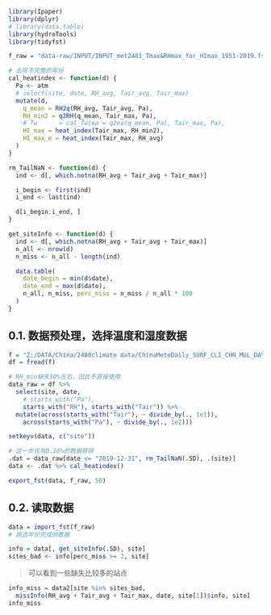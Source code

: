 ```r
library(Ipaper)
library(dplyr)
# library(data.table)
library(hydroTools)
library(tidyfst)

f_raw = "data-raw/INPUT/INPUT_met2481_Tmax&RHmax_for_HImax_1951-2019.fst"
```

```r
# 去除不完整的年份
cal_heatindex <- function(d) {
  Pa <- atm
  # select(site, date, RH_avg, Tair_avg, Tair_max)
  mutate(d,
    q_mean = RH2q(RH_avg, Tair_avg, Pa),
    RH_min2 = q2RH(q_mean, Tair_max, Pa),
    # Tw      = cal_Tw(ea = q2ea(q_mean, Pa), Tair_max, Pa),
    HI_max = heat_index(Tair_max, RH_min2),
    HI_max_e = heat_index(Tair_max, RH_avg)
  )
}

rm_TailNaN <- function(d) {
  ind <- d[, which.notna(RH_avg + Tair_avg + Tair_max)]

  i_begin <- first(ind)
  i_end <- last(ind)

  d[i_begin:i_end, ]
}

get_siteInfo <- function(d) {
  ind <- d[, which.notna(RH_avg + Tair_avg + Tair_max)]
  n_all <- nrow(d)
  n_miss <- n_all - length(ind)

  data.table(
    date_begin = min(d$date),
    date_end = max(d$date),
    n_all, n_miss, perc_miss = n_miss / n_all * 100
  )
}
```

## 0.1. 数据预处理，选择温度和湿度数据

```r
f = "Z:/DATA/China/2400climate data/ChinaMeteDaily_SURF_CLI_CHN_MUL_DAY_[195101,202003]_processed.csv"
df = fread(f)
```

```r
# RH_min缺失30%左右，因此不直接使用
data_raw = df %>% 
  select(site, date, 
    # starts_with("Pa"),
    starts_with("RH"), starts_with("Tair")) %>%
  mutate(across(starts_with("Tair"), ~ divide_by(., 1e1)), 
    across(starts_with("Pa"), ~ divide_by(., 1e2)))

setkeyv(data, c("site"))
```

```r
# 这一步仅有0.16%的数据移除
.dat = data_raw[date <= "2019-12-31", rm_TailNaN(.SD), .(site)]
data <- .dat %>% cal_heatindex()

export_fst(data, f_raw, 50)
```

## 0.2. 读取数据
```r
data = import_fst(f_raw)
# 挑选年份完成的数据

info = data[, get_siteInfo(.SD), site]
sites_bad <- info[perc_miss >= 2, site]
```

> 可以看到一些缺失比较多的站点
```r
info_miss = data2[site %in% sites_bad, 
  missInfo(RH_avg + Tair_avg + Tair_max, date, site[1])$info, site]
info_miss
```
